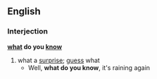 ==English==
===Interjection===
'''[[what]] do you [[know]]'''
#what a [[surprise]]; [[guess]] what
#* Well, '''what do you know''', it's raining again